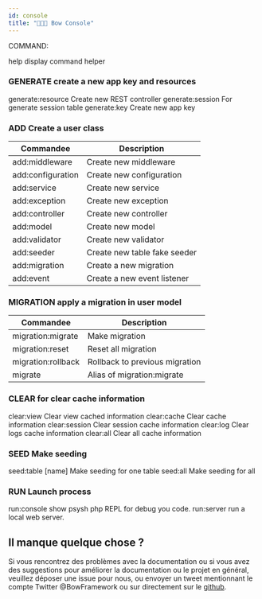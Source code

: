 ```yaml
---
id: console
title: "👨🏾‍💻 Bow Console"
---
```


COMMAND:

help display command helper

### GENERATE create a new app key and resources

  generate:resource   Create new REST controller
  generate:session    For generate session table
  generate:key        Create new app key

### ADD Create a user class

| Commandee | Description |
|----------|------|
| add:middleware    | Create new middleware |
| add:configuration | Create new configuration |
| add:service       | Create new service |
| add:exception     | Create new exception |
| add:controller    | Create new controller |
| add:model         | Create new model |
| add:validator     | Create new validator |
| add:seeder        | Create new table fake seeder |
| add:migration     | Create a new migration |
| add:event         | Create a new event listener |

### MIGRATION apply a migration in user model

| Commandee | Description |
|----------|------|
| migration:migrate |  Make migration |
| migration:reset   |  Reset all migration |
| migration:rollback | Rollback to previous migration |
| migrate            | Alias of migration:migrate |

### CLEAR for clear cache information

  clear:view          Clear view cached information
  clear:cache         Clear cache information
  clear:session       Clear session cache information
  clear:log           Clear logs cache information
  clear:all           Clear all cache information

### SEED Make seeding

  seed:table [name]   Make seeding for one table
  seed:all            Make seeding for all

### RUN Launch process

  run:console show psysh php REPL for debug you code.
  run:server  run a local web server.

## Il manque quelque chose ?

Si vous rencontrez des problèmes avec la documentation ou si vous avez des suggestions pour améliorer la documentation ou le projet en général, veuillez déposer une issue pour nous, ou envoyer un tweet mentionnant le compte Twitter @BowFramework ou sur directement sur le [github](https://github.com/bowphp/docs/issues).
